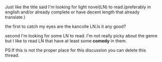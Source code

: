 Just like the title said I'm looking for light novel(LN) to read.(preferably in english and/or already complete or have decent length that already translate.)

the first to catch my eyes are the kancolle LN.Is it any good?

second I'm looking for some LN to read. I'm not really picky about the genre but I like to read LN that have at least some '''comedy''' in them.



PS:If this is not the proper place for this discussion you can delete this thread.<ac_metadata title="looking for light novel to read"> </ac_metadata>